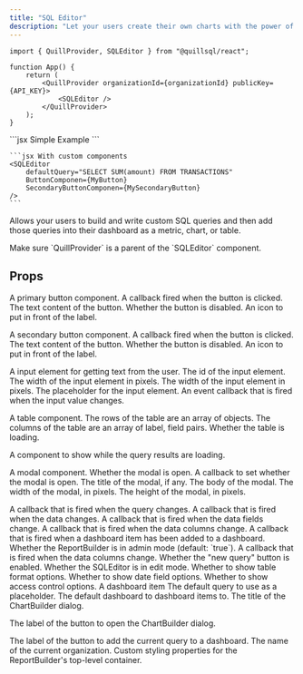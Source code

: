 ```yaml
---
title: "SQL Editor"
description: "Let your users create their own charts with the power of SQL."
---
```


```tsx App.tsx
import { QuillProvider, SQLEditor } from "@quillsql/react";

function App() {
	return (
		<QuillProvider organizationId={organizationId} publicKey={API_KEY}>
			<SQLEditor />
		</QuillProvider>
	);
}
```

<RequestExample>
	```jsx Simple Example
	<SQLEditor />
	```

    ```jsx With custom components
    <SQLEditor
    	defaultQuery="SELECT SUM(amount) FROM TRANSACTIONS"
    	ButtonComponen={MyButton}
    	SecondaryButtonComponen={MySecondaryButton}
    />
    ```

</RequestExample>

Allows your users to build and write custom SQL queries and then add those
queries into their dashboard as a metric, chart, or table.

<Info>
	Make sure `QuillProvider` is a parent of the `SQLEditor` component.
</Info>

## Props

<ParamField
	path='ButtonComponent'
	type='(props: ButtonComponentProps) => JSX.Element'>
	A primary button component.
	<Expandable defaultOpen={false} title='props'>
		<ParamField path='ButtonComponentProps' type='object'>
			<Expandable title='properties'>
				<ResponseField name='onClick' type='() => void' required>
					A callback fired when the button is clicked.
				</ResponseField>
				<ResponseField name='label' type='string' required>
					The text content of the button.
				</ResponseField>
				<ResponseField name='disabled' type='boolean'>
					Whether the button is disabled.
				</ResponseField>
				<ResponseField name='icon' type='ReactNode'>
					An icon to put in front of the label.
				</ResponseField>
			</Expandable>
		</ParamField>
	</Expandable>
</ParamField>

<ParamField
	path='SecondaryButtonComponent'
	type='(props: ButtonComponentProps) => JSX.Element'>
	A secondary button component.
	<Expandable defaultOpen={false} title='props'>
		<ParamField path='ButtonComponentProps' type='object'>
			<Expandable title='properties'>
				<ResponseField name='onClick' type='() => void' required>
					A callback fired when the button is clicked.
				</ResponseField>
				<ResponseField name='label' type='string' required>
					The text content of the button.
				</ResponseField>
				<ResponseField name='disabled' type='boolean'>
					Whether the button is disabled.
				</ResponseField>
				<ResponseField name='icon' type='ReactNode'>
					An icon to put in front of the label.
				</ResponseField>
			</Expandable>
		</ParamField>
	</Expandable>
</ParamField>

<ParamField
	path='TextInputComponent'
	type='(props: TextInputComponentProps) => JSX.Element'>
	A input element for getting text from the user.
	<Expandable defaultOpen={false} title='props'>
		<ParamField path='TextInputComponentProps' type='object'>
			<Expandable title='properties'>
				<ResponseField name='id' type='string' required>
					The id of the input element.
				</ResponseField>
				<ResponseField name='width' type='number' required>
					The width of the input element in pixels.
				</ResponseField>
				<ResponseField name='value' type='string' required>
					The width of the input element in pixels.
				</ResponseField>
				<ResponseField name='placeholder' type='string'>
					The placeholder for the input element.
				</ResponseField>
				<ResponseField
					name='onChange'
					type='(event: ChangeEvent<HTMLInputElement>) => void'
					required>
					An event callback that is fired when the input value changes.
				</ResponseField>
			</Expandable>
		</ParamField>
	</Expandable>
</ParamField>

<ParamField
	path='TableComponent'
	type='(props: TableComponentProps) => JSX.Element'>
	A table component.
	<Expandable defaultOpen={false} title='props'>
		<ParamField path='TableComponentProps' type='object'>
			<Expandable title='properties'>
				<ResponseField name='rows' type='{ [key: string]: any }[]' required>
					The rows of the table are an array of objects.
				</ResponseField>
				<ResponseField
					name='columns'
					type='{ label: string; field: string; }[]'
					required>
					The columns of the table are an array of label, field pairs.
				</ResponseField>
				<ResponseField name='isLoading' type='boolean'>
					Whether the table is loading.
				</ResponseField>
			</Expandable>
		</ParamField>
	</Expandable>
</ParamField>

<ParamField path='LoadingComponent' type='() => JSX.Element'>
	A component to show while the query results are loading.
</ParamField>

<ParamField
	path='ModalComponent'
	type='(props: ModalComponentProps) => JSX.Element'>
	A modal component.
	<Expandable defaultOpen={false} title='props'>
		<ParamField path='ModalComponentProps' type='object'>
			<Expandable title='properties'>
				<ResponseField name='isOpen' type='boolean' required>
					Whether the modal is open.
				</ResponseField>
				<ResponseField
					name='setIsOpen'
					type='(isOpen: boolean) => void'
					required>
					A callback to set whether the modal is open.
				</ResponseField>
				<ResponseField name='title' type='string'>
					The title of the modal, if any.
				</ResponseField>
				<ResponseField name='children' type='ReactNode' required>
					The body of the modal.
				</ResponseField>
				<ResponseField name='width' type='number'>
					The width of the modal, in pixels.
				</ResponseField>
				<ResponseField name='height' type='number'>
					The height of the modal, in pixels.
				</ResponseField>
			</Expandable>
		</ParamField>
	</Expandable>
</ParamField>

<ParamField path='onChangeQuery' type='(query: string) => void'>
	A callback that is fired when the query changes.
</ParamField>

<ParamField path='onChangeData' type='(query: string) => void'>
	A callback that is fired when the data changes.
</ParamField>

<ParamField path='onChangeFields' type='(query: string) => void'>
	A callback that is fired when the data fields change.
</ParamField>

<ParamField path='onChangeColumns' type='(query: string) => void'>
	A callback that is fired when the data columns change.
</ParamField>

<ParamField path='onAddToDashboardComplete' type='(dashboardItem: DashboardItem) => void'>
	A callback that is fired when a dashboard item has been added to a dashboard.
</ParamField>

<ParamField path='isChartBuilderHorizontalView' type='boolean' default={true}>
	Whether the ReportBuilder is in admin mode (default: `true`).
</ParamField>

<ParamField path='isChartBuilderEnabled' type='boolean' default={true}>
	A callback that is fired when the data columns change.
</ParamField>

<ParamField path='isNewQueryEnabled' type='boolean' default={true}>
	Whether the "new query" button is enabled.
</ParamField>

<ParamField path='isEditMode' type='boolean' default={false}>
	Whether the SQLEditor is in edit mode.
</ParamField>

<ParamField path='showTableFormatOptions' type='boolean' default={true}>
	Whether to show table format options.
</ParamField>

<ParamField path='showDateFieldOptions' type='boolean' default={true}>
	Whether to show date field options.
</ParamField>

<ParamField path='showAccessControlOptions' type='boolean' default={true}>
	Whether to show access control options.
</ParamField>

<ParamField path='dashboardItem' type='DashboardItem'>
	A dashboard item
</ParamField>

<ParamField path='defaultQuery' type='string'>
	The default query to use as a placeholder.
</ParamField>

<ParamField path='destinationDashboard' type='string'>
	The default dashboard to dashboard items to.
</ParamField>

<ParamField path='chartBuilderTitle' type='string'>
	The title of the ChartBuilder dialog.
</ParamField>

<ParamField
	path='addToDashboardButtonLabel'
	type='string'
	default='Add to dashboard'>
	The label of the button to open the ChartBuilder dialog.
</ParamField>

<ParamField path='chartBuilderButtonLabel' type='string'>
	The label of the button to add the current query to a dashboard.
</ParamField>

<ParamField path='organizationName' type='string'>
	The name of the current organization.
</ParamField>

<ParamField path='containerStyle' type='CSSProperties'>
	Custom styling properties for the ReportBuilder's top-level container.
</ParamField>
